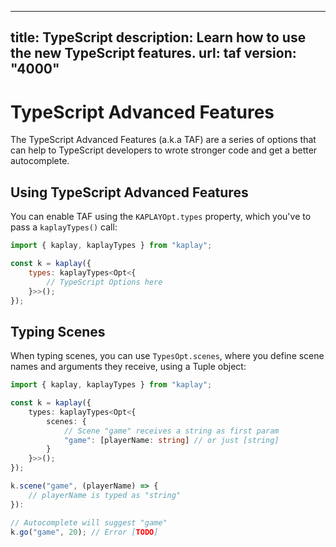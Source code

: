 
---
title: TypeScript
description: Learn how to use the new TypeScript features.
url: taf
version: "4000"
---

# TypeScript Advanced Features

The TypeScript Advanced Features (a.k.a TAF) are a series of options that can help to TypeScript developers to wrote stronger code and get a better autocomplete.

## Using TypeScript Advanced Features

You can enable TAF using the `KAPLAYOpt.types` property, which you've to pass a `kaplayTypes()` call:

```js
import { kaplay, kaplayTypes } from "kaplay";

const k = kaplay({
    types: kaplayTypes<Opt<{
        // TypeScript Options here
    }>>();
}); 
```

## Typing Scenes

When typing scenes, you can use `TypesOpt.scenes`, where you define scene names and arguments they receive, using a Tuple object:

```ts
import { kaplay, kaplayTypes } from "kaplay";

const k = kaplay({
    types: kaplayTypes<Opt<{
        scenes: {
            // Scene "game" receives a string as first param
	        "game": [playerName: string] // or just [string]
        }
    }>>();
});

k.scene("game", (playerName) => {
	// playerName is typed as "string"
}):

// Autocomplete will suggest "game"
k.go("game", 20); // Error [TODO]
```

